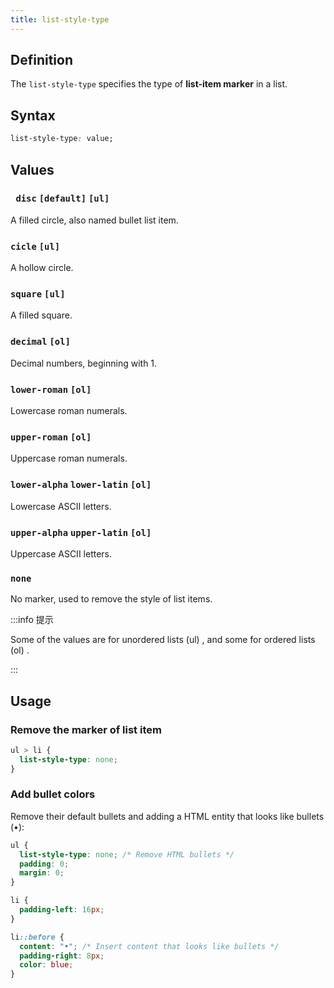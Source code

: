 ```yaml
---
title: list-style-type
---
```


## Definition

The `list-style-type` specifies the type of **list-item marker** in a list.

## Syntax

```css
list-style-type: value;
```

## Values

### ` disc` `[default]` `[ul]`

A filled circle, also named bullet list item.

### `cicle` `[ul]`

A hollow circle.

### `square` `[ul]`

A filled square.

### `decimal` `[ol]`

Decimal numbers, beginning with 1.

### `lower-roman` `[ol]`

Lowercase roman numerals.

### `upper-roman` `[ol]`

Uppercase roman numerals.

### `lower-alpha` `lower-latin` `[ol]`

Lowercase ASCII letters.

### `upper-alpha` `upper-latin` `[ol]`

Uppercase ASCII letters.

### `none`

No marker, used to remove the style of list items.

:::info 提示

Some of the values are for unordered lists (ul) , and some for ordered lists (ol) .

:::

## Usage

### Remove the marker of list item

```css
ul > li {
  list-style-type: none;
}
```

### Add bullet colors

Remove their default bullets and adding a HTML entity that looks like bullets (&bull;):

```css {2}
ul {
  list-style-type: none; /* Remove HTML bullets */
  padding: 0;
  margin: 0;
}

li {
  padding-left: 16px;
}

li::before {
  content: "•"; /* Insert content that looks like bullets */
  padding-right: 8px;
  color: blue;
}
```
